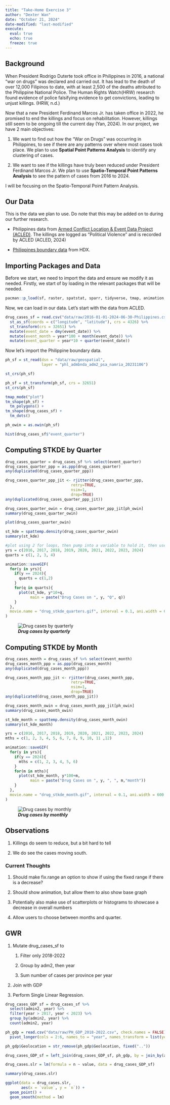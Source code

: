 ```yaml
---
title: "Take-Home Exercise 3"
author: "Dexter Wan"
date: "October 21, 2024"
date-modified: "last-modified"
execute: 
  eval: true
  echo: true
  freeze: true
---
```


## Background

When President Rodrigo Duterte took office in Philippines in 2016, a national “war on drugs” was declared and carried out. It has lead to the death of over 12,000 Filipinos to date, with at least 2,500 of the deaths attributed to the Philippine National Police. The Human Rights Watch(HRW) research found evidence of police falsifying evidence to get convictions, leading to unjust killings. (HRW, n.d.)

Now that a new President Ferdinand Marcos Jr. has taken office in 2022, he promised to end the killings and focus on rehabilitation. However, killings still seem to be ongoing till the current day (Yan, 2024). In our project, we have 2 main objectives:

1.  We want to find out how the “War on Drugs” was occurring in Philippines, to see if there are any patterns over where most cases took place. We plan to use **Spatial Point Patterns Analysis** to identify any clustering of cases.

2.  We want to see if the killings have truly been reduced under President Ferdinand Marcos Jr. We plan to use **Spatio-Temporal Point Patterns Analysis** to see the pattern of cases from 2016 to 2024.

I will be focusing on the Spatio-Temporal Point Pattern Analysis.

## **Our Data**

This is the data we plan to use. Do note that this may be added on to during our further research.

-   Philippines data from [Armed Conflict Location & Event Data Project (ACLED)](https://acleddata.com/). The killings are logged as “Political Violence” and is recorded by ACLED (ACLED, 2024)

-   [Philippines boundary data](https://data.humdata.org/dataset/cod-ab-phl) from HDX.

## Importing Packages and Data

Before we start, we need to import the data and ensure we modify it as needed. Firstly, we start of by loading in the relevant packages that will be needed.

```r
pacman::p_load(sf, raster, spatstat, sparr, tidyverse, tmap, animation, ggpubr)
```

Now, we can load in our data. Let's start with the data from ACLED.

```r
drug_cases_sf = read.csv("data/raw/2016-01-01-2024-06-30-Philippines.csv") %>%
  st_as_sf(coords = c("longitude", "latitude"), crs = 4326) %>%
  st_transform(crs = 32651) %>%
  mutate(event_date = dmy(event_date)) %>%
  mutate(event_month = year*100 + month(event_date)) %>%
  mutate(event_quarter = year*10 + quarter(event_date)) 
```

Now let's import the Philippine boundary data.

```r
ph_sf = st_read(dsn = "data/raw/geospatial", 
                layer = "phl_admbnda_adm2_psa_namria_20231106")
```

```r
st_crs(ph_sf)
```

```r
ph_sf = st_transform(ph_sf, crs = 32651)
st_crs(ph_sf)
```

```r
tmap_mode("plot")
tm_shape(ph_sf) + 
  tm_polygons() +
tm_shape(drug_cases_sf) +
  tm_dots()
```

```r
ph_owin = as.owin(ph_sf)
```

```r
hist(drug_cases_sf$"event_quarter")
```

## Computing STKDE by Quarter

```r
drug_cases_quarter = drug_cases_sf %>% select(event_quarter)
drug_cases_quarter_ppp = as.ppp(drug_cases_quarter)
any(duplicated(drug_cases_quarter_ppp))
```

```r
drug_cases_quarter_ppp_jit <- rjitter(drug_cases_quarter_ppp, 
                             retry=TRUE, 
                             nsim=1, 
                             drop=TRUE)
any(duplicated(drug_cases_quarter_ppp_jit))
```

```r
drug_cases_quarter_owin = drug_cases_quarter_ppp_jit[ph_owin]
summary(drug_cases_quarter_owin)
```

```r
plot(drug_cases_quarter_owin)
```

```r
st_kde = spattemp.density(drug_cases_quarter_owin)
summary(st_kde)
```

```r
#plot using 2 for loops, then pump into a variable to hold it, then use animation? Just plot(st_kde) will plot 20165, which doesnt exist
yrs = c(2016, 2017, 2018, 2019, 2020, 2021, 2022, 2023, 2024)
quarts = c(1, 2, 3, 4)

animation::saveGIF(
  for(y in yrs){
    if(y == 2024){
      quarts = c(1,2)
    }
    for(q in quarts){
      plot(st_kde, y*10+q,
           main = paste("Drug Cases on ", y, "Q", q))
    }
  },
  movie.name = "drug_stkde_quarters.gif", interval = 0.1, ani.width = 600
)
```

![***Drug cases by quarterly***](drug_stkde_quarters.gif)

## Computing STKDE by Month

```r
drug_cases_month = drug_cases_sf %>% select(event_month)
drug_cases_month_ppp = as.ppp(drug_cases_month)
any(duplicated(drug_cases_month_ppp))
```

```r
drug_cases_month_ppp_jit <- rjitter(drug_cases_month_ppp, 
                             retry=TRUE, 
                             nsim=1, 
                             drop=TRUE)
any(duplicated(drug_cases_month_ppp_jit))
```

```r
drug_cases_month_owin = drug_cases_month_ppp_jit[ph_owin]
summary(drug_cases_month_owin)
```

```r
st_kde_month = spattemp.density(drug_cases_month_owin)
summary(st_kde_month)
```

```r
yrs = c(2016, 2017, 2018, 2019, 2020, 2021, 2022, 2023, 2024)
mths = c(1, 2, 3, 4, 5, 6, 7, 8, 9, 10, 11 ,12)

animation::saveGIF(
  for(y in yrs){
    if(y == 2024){
      mths = c(1, 2, 3, 4, 5, 6)
    }
    for(m in mths){
      plot(st_kde_month, y*100+m,
           main = paste("Drug Cases on ", y, ", ", m,"month"))
    }
  },
  movie.name = "drug_stkde_month.gif", interval = 0.1, ani.width = 600
)
```

![***Drug cases by monthly***](drug_stkde_month.gif)

## Observations

1.  Killings do seem to reduce, but a bit hard to tell

2.  We do see the cases moving south.

### Current Thoughts

1.  Should make fix.range an option to show if using the fixed range if there is a decrease?

2.  Should show animation, but allow them to also show base graph

3.  Potentially also make use of scatterplots or histograms to showcase a decrease in overall numbers

4.  Allow users to choose between months and quarter.

## GWR

1.  Mutate drug_cases_sf to

    1.  Filter only 2018-2022

    2.  Group by adm2, then year

    3.  Sum number of cases per province per year

2.  Join with GDP

3.  Perform Single Linear Regression.

```r
drug_cases_GDP_sf = drug_cases_sf %>%
  select(admin2, year) %>%
  filter(year > 2017, year < 2023) %>%
  group_by(admin2, year) %>%
  count(admin2, year)
```

```r
ph_gdp = read.csv("data/raw/PH_GDP_2018-2022.csv", check.names = FALSE) %>%
  pivot_longer(cols = 2:6, names_to = "year", names_transform = list(year = as.integer), values_drop_na = TRUE)

ph_gdp$Geolocation = str_remove(ph_gdp$Geolocation, fixed(".."))
```

```r
drug_cases_GDP_sf = left_join(drug_cases_GDP_sf, ph_gdp, by = join_by(admin2 == Geolocation, year == year))
```

```r
drug_cases.slr = lm(formula = n ~ value, data = drug_cases_GDP_sf)
```

```r
summary(drug_cases.slr)
```

```r
ggplot(data = drug_cases.slr,
       aes(x = `value`, y = `n`)) +
  geom_point() + 
  geom_smooth(method = lm)
```
